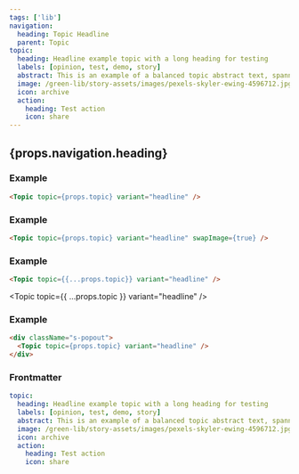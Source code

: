 ```yaml
---
tags: ['lib']
navigation:
  heading: Topic Headline
  parent: Topic
topic:
  heading: Headline example topic with a long heading for testing
  labels: [opinion, test, demo, story]
  abstract: This is an example of a balanced topic abstract text, spanning multiple lines, has a max width in characters and that is placed below the header.
  image: /green-lib/story-assets/images/pexels-skyler-ewing-4596712.jpg
  icon: archive
  action:
    heading: Test action
    icon: share
---
```



## {props.navigation.heading}

### Example

```html
<Topic topic={props.topic} variant="headline" />
```

<Topic topic={props.topic} variant="headline" />

### Example

```html
<Topic topic={props.topic} variant="headline" swapImage={true} />
```

<Topic topic={props.topic} variant="headline" swapImage={true} />

### Example

```html
<Topic topic={{...props.topic}} variant="headline" />
```

<Topic topic={{ ...props.topic }} variant="headline" />

### Example

```html
<div className="s-popout">
  <Topic topic={props.topic} variant="headline" />
</div>
```

<div className="s-popout">
  <Topic topic={props.topic} variant="headline" />
</div>

### Frontmatter

```yaml
topic:
  heading: Headline example topic with a long heading for testing
  labels: [opinion, test, demo, story]
  abstract: This is an example of a balanced topic abstract text, spanning multiple lines, has a max width in characters and that is placed below the header.
  image: /green-lib/story-assets/images/pexels-skyler-ewing-4596712.jpg
  icon: archive
  action:
    heading: Test action
    icon: share
```
